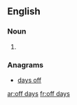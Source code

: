 ==English==

===Noun===
{{head|en|noun plural form|head=[[off]] [[day]]s}}

# {{plural of|off day|lang=en}}

===Anagrams===
* [[days off#English|days off]]

[[ar:off days]]
[[fr:off days]]
